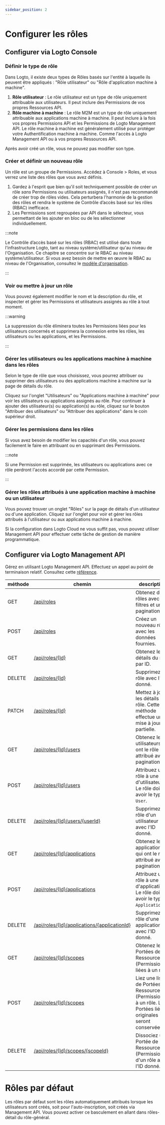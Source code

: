 ```yaml
---
sidebar_position: 2
---
```


# Configurer les rôles

## Configurer via Logto Console

### Définir le type de rôle

Dans Logto, il existe deux types de Rôles basés sur l'entité à laquelle ils peuvent être appliqués : "Rôle utilisateur" ou "Rôle d'application machine à machine".

1. **Rôle utilisateur** : Le rôle utilisateur est un type de rôle uniquement attribuable aux utilisateurs. Il peut inclure des Permissions de vos propres Ressources API.
2. **Rôle machine à machine** : Le rôle M2M est un type de rôle uniquement attribuable aux applications machine à machine. Il peut inclure à la fois vos propres Permissions API et les Permissions de Logto Management API. Le rôle machine à machine est généralement utilisé pour protéger votre Authentification machine à machine. Comme l'accès à Logto Management API ou à vos propres Ressources API.

Après avoir créé un rôle, vous ne pouvez pas modifier son type.

### Créer et définir un nouveau rôle

Un rôle est un groupe de Permissions. Accédez à <CloudLink to="/roles">Console > Roles</CloudLink>, et vous verrez une liste des rôles que vous avez définis.

1. Gardez à l'esprit que bien qu'il soit techniquement possible de créer un rôle _sans_ Permissions ou utilisateurs assignés, il n'est pas recommandé de créer trop de rôles vides. Cela perturbera l'harmonie de la gestion des rôles et rendra le système de Contrôle d’accès basé sur les rôles (RBAC) inefficace.
2. Les Permissions sont regroupées par API dans le sélecteur, vous permettant de les ajouter en bloc ou de les sélectionner individuellement.

:::note

Le Contrôle d’accès basé sur les rôles (RBAC) est utilisé dans toute l'infrastructure Logto, tant au niveau système/utilisateur qu'au niveau de l'Organisation. Ce chapitre se concentre sur le RBAC au niveau système/utilisateur. Si vous avez besoin de mettre en œuvre le RBAC au niveau de l'Organisation, consultez le [modèle d'organisation](/authorization/organization-template).

:::

### Voir ou mettre à jour un rôle

Vous pouvez également modifier le nom et la description du rôle, et inspecter et gérer les Permissions et utilisateurs assignés au rôle à tout moment.

:::warning

La suppression du rôle éliminera toutes les Permissions liées pour les utilisateurs concernés et supprimera la connexion entre les rôles, les utilisateurs ou les applications, et les Permissions.

:::

### Gérer les utilisateurs ou les applications machine à machine dans les rôles

Selon le type de rôle que vous choisissez, vous pourrez attribuer ou supprimer des utilisateurs ou des applications machine à machine sur la page de détails du rôle.

Cliquez sur l'onglet "Utilisateurs" ou "Applications machine à machine" pour voir les utilisateurs ou applications assignés au rôle. Pour continuer à ajouter des utilisateur(s) ou application(s) au rôle, cliquez sur le bouton "Attribuer des utilisateurs" ou "Attribuer des applications" dans le coin supérieur droit.

### Gérer les permissions dans les rôles

Si vous avez besoin de modifier les capacités d'un rôle, vous pouvez facilement le faire en attribuant ou en supprimant des Permissions.

:::note

Si une Permission est supprimée, les utilisateurs ou applications avec ce rôle perdront l'accès accordé par cette Permission.

:::

### Gérer les rôles attribués à une application machine à machine ou un utilisateur

Vous pouvez trouver un onglet "Rôles" sur la page de détails d'un utilisateur ou d'une application. Cliquez sur l'onglet pour voir et gérer les rôles attribués à l'utilisateur ou aux applications machine à machine.

Si la configuration dans Logto Cloud ne vous suffit pas, vous pouvez utiliser Management API pour effectuer cette tâche de gestion de manière programmatique.

## Configurer via Logto Management API

Gérez en utilisant Logto Management API. Effectuez un appel au point de terminaison relatif. Consultez cette [référence](https://openapi.logto.io/operation/operation-listresourcescopes).

| méthode | chemin                                                                                                                 | description                                                                                                         |
| ------- | ---------------------------------------------------------------------------------------------------------------------- | ------------------------------------------------------------------------------------------------------------------- |
| GET     | [/api/roles](https://openapi.logto.io/operation/operation-listroles)                                                   | Obtenez des rôles avec des filtres et une pagination.                                                               |
| POST    | [/api/roles](https://openapi.logto.io/operation/operation-createrole)                                                  | Créez un nouveau rôle avec les données fournies.                                                                    |
| GET     | [/api/roles/\{Id\}](https://openapi.logto.io/operation/operation-getrole)                                              | Obtenez les détails du rôle par ID.                                                                                 |
| DELETE  | [/api/roles/\{Id\}](https://openapi.logto.io/operation/operation-deleterole)                                           | Supprimez un rôle avec l'ID donné.                                                                                  |
| PATCH   | [/api/roles/\{Id\}](https://openapi.logto.io/operation/operation-updaterole)                                           | Mettez à jour les détails du rôle. Cette méthode effectue une mise à jour partielle.                                |
| GET     | [/api/roles/\{Id\}/users](https://openapi.logto.io/operation/operation-listroleusers)                                  | Obtenez les utilisateurs qui ont le rôle attribué avec pagination.                                                  |
| POST    | [/api/roles/\{Id\}/users](https://openapi.logto.io/operation/operation-createroleuser)                                 | Attribuez un rôle à une liste d'utilisateurs. Le rôle doit avoir le type `User`.                                    |
| DELETE  | [/api/roles/\{Id\}/users/\{userId\}](https://openapi.logto.io/operation/operation-deleteroleuser)                      | Supprimez un rôle d'un utilisateur avec l'ID donné.                                                                 |
| GET     | [/api/roles/\{Id\}/applications](https://openapi.logto.io/operation/operation-listroleapplications)                    | Obtenez les applications qui ont le rôle attribué avec pagination.                                                  |
| POST    | [/api/roles/\{Id\}/applications](https://openapi.logto.io/operation/operation-createroleapplication)                   | Attribuez un rôle à une liste d'applications. Le rôle doit avoir le type `Application`.                             |
| DELETE  | [/api/roles/\{Id\}/applications/\{applicationId\}](https://openapi.logto.io/operation/operation-deleteroleapplication) | Supprimez le rôle d'une application avec l'ID donné.                                                                |
| GET     | [/api/roles/\{Id\}/scopes](https://openapi.logto.io/operation/operation-listrolescopes)                                | Obtenez les Portées de Ressource API (Permissions) liées à un rôle.                                                 |
| POST    | [/api/roles/\{Id\}/scopes](https://openapi.logto.io/operation/operation-createrolescope)                               | Liez une liste de Portées de Ressource API (Permissions) à un rôle. Les Portées liées originales seront conservées. |
| DELETE  | [/api/roles/\{Id\}/scopes/\{scopeId\}](https://openapi.logto.io/operation/operation-deleterolescope)                   | Dissociez une Portée de Ressource API (Permission) d'un rôle avec l'ID donné.                                       |

# Rôles par défaut

Les rôles par défaut sont les rôles automatiquement attribués lorsque les utilisateurs sont créés, soit pour l'auto-inscription, soit créés via Management API. Vous pouvez activer ce basculement en allant dans rôles-détail du rôle-général.
